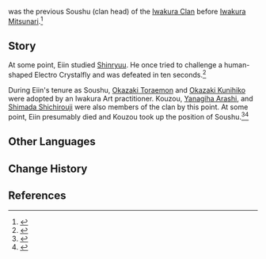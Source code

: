 {{Character Infobox
|type             = Mentioned
|deceased         = Past
|region           = Inazuma
|affiliation      = Iwakura Clan
|title            = Soushu
}}
{{Lang|'''Eiin'''|ja=永胤|ja_rm=Eiin}} was the previous Soushu (clan head) of the [[Iwakura Clan]] before [[Iwakura Mitsunari]].<ref>{{Ref/NPC|Iwakura Mitsunari}}</ref>
<!--
As a bearer of the {{Lang|"In"|ja=胤|ja_rm=-in, -tane}} title,<ref group="Note">Nagatane was his swordsman title as per the Iwakura Clan tradition explained in Amenoma Kageuchi's description, and his real name is unknown. This is not made obvious in the English version, as {{Lang|Nagatane|ja=永胤}} uses the kanji's {{w|kun'yomi}} reading whereas {{Lang|"Douin"|ja=道胤}} ([[Iwakura Doukei]]'s title) and {{Lang|"Kouin"|ja=光胤}} ([[Iwakura Kouzou]]'s title) use their {{w|Go-on}} (on'yomi) reading.</ref> he was also the previous wielder of "Hakuen Bankou Amenoma," the original version of [[Amenoma Kageuchi]] passed down to every Iwakura Clan head.-->

==Story==
At some point, Eiin studied [[Shinryuu]]. He once tried to challenge a human-shaped Electro Crystalfly and was defeated in ten seconds.<ref>{{Ref/Quest|Phantom Flow: Phantasmal Blade}}</ref>

During Eiin's tenure as Soushu, [[Okazaki Toraemon]] and [[Okazaki Kunihiko]] were adopted by an Iwakura Art practitioner. Kouzou, [[Yanagiha Arashi]], and [[Shimada Shichirouji]] were also members of the clan by this point. At some point, Eiin presumably died and Kouzou took up the position of Soushu.<ref>{{Ref/NPC|Okazaki Toraemon}}</ref><ref>{{Ref/NPC|Yanagiha Arashi}}</ref>
<!--
==Notes==
{{Reflist|note=1}}
-->
==Other Languages==
{{Other Languages|default_hidden = 1
|en       = Eiin
|zhs      = 永胤
|zhs_rm   = Yǒngyìn
|zht      = 永胤
|zht_rm   = Yǒngyìn
|ja       = 永胤
|ja_rm    = Eiin
|ko       = 에이인
|ko_rm    = Eiin
|es       = Eiin
|fr       = Eiin
|ru       = Эйин
|th       = Eiin
|vi       = Nagatane
|de       = Eiin
|id       = Eiin<!--also "Nagatane"-->
|pt       = Eiin<!--also "Nagatane"-->
|tr       = 
|it       = 
}}

==Change History==
{{Change History|introduced=2.0}}

==References==
{{Reflist}}